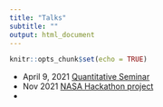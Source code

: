 ```yaml
---
title: "Talks"
subtitle: ""
output: html_document
---
```


```r
knitr::opts_chunk$set(echo = TRUE)
```


* April 9, 2021 [Quantitative Seminar](talk/QuanSeminar.html)
* Nov 2021 [NASA Hackathon project](https://docs.google.com/presentation/d/1YjBrNRHCPWUKjoT5FC3FgqhzcVuJsqtmrFdRW29FkGs/edit#slide=id.g1019bf4f985_0_98)
* 
